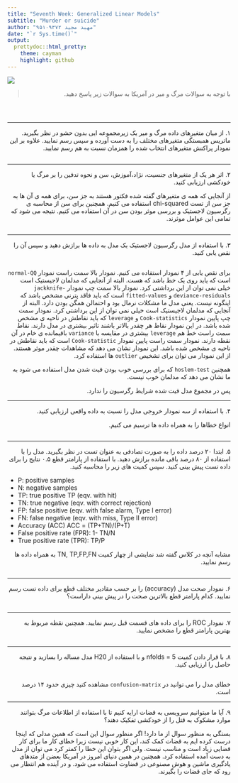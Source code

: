 ```yaml
---
title: "Seventh Week: Generalized Linear Models"
subtitle: "Murder or suicide"
author: "مهبد مجید ۹۵۱۰۹۳۷۲"
date: "`r Sys.time()`"
output:
  prettydoc::html_pretty:
    theme: cayman
    highlight: github
---
```


<div align="center">
<img  src="images/giraffe-suicide-fail-cartoon.jpg"  align = 'center'>
</div>

> <p dir="RTL"> 
با توجه به سوالات مرگ و میر در آمریکا به سوالات زیر پاسخ دهید.
</p>

```r
```

```r
```

```r
```

***

<p dir="RTL">
۱. از میان متغیرهای داده مرگ و میر یک زیرمجموعه ایی بدون حشو در نظر بگیرید.
ماتریس همبستگی متغیرهای مختلف را به دست آورده و سپس رسم نمایید. علاوه بر این نمودار پراکنش متغیرهای انتخاب شده را همزمان نسبت به هم رسم نمایید.
</p>

```r
```

***

<p dir="RTL">
۲. اثر هر یک از متغیرهای جنسیت، نژاد،آموزش، سن و نحوه تدفین را بر مرگ یا خودکشی ارزیابی کنید.
</p>

<p dir="RTL">
از آنجایی که همه ی متغیرهای گفته شده فکتور هستند به جز سن،
برای همه ی آن ها به جز سن از تست
chi-squared
استفاده می کنیم.
همچنین برای سن از محاسبه ی رگرسیون لاجستیک و بررسی موثر بودن سن در آن استفاده می کنیم.
نتیجه می شود که تمامی این عوامل موثرند.
</p>

```r
```

***

<p dir="RTL">
۳. با استفاده از مدل رگرسیون لاجستیک یک مدل به داده ها برازش دهید و سپس آن را نقص یابی کنید.
</p>


```r
```

<p dir="RTL">
برای نقص یابی از ۴ نمودار استفاده می کنیم.
نمودار بالا سمت راست نمودار 
`normal-QQ`
است که یاید روی یک خط باشد که هست.
البته از آنجایی که مدلمان لاجیستیک است خیلی نمی توان از این برداشتی کرد.
نمودار بالا سمت چپ نمودار
`jackknife-deviance-residuals`
و
`fitted-values`
است
که باید فاقد پترنی مشخص باشد که اینگونه نیست.
یعنی مدل ما مشکلات نرمال بود و احتمالن همگن بودن دارد.
البته از آنجایی که مدلمان لاجیستیک است خیلی نمی توان از این برداشتی کرد.
نمودار سمت چپ پایین 
نمودار
`Cook-statistics`
و
`leverage`
که باید نقاطش در ناحیه ی مشخص شده باشد.
در این نمودار نقاط هر چقدر بالاتر باشند
تاثیر بیشتری در مدل دارند.
نقاط سمت راست خط هم
`leverage`
بیشتری
در مقایسه با
`variance`
باقیمانده ی خام در آن نقطه دارند.
نمودار سمت راست پایین 
نمودار
`Cook-statistic`
است
که باید نقاطش در ناحیه ی مشخص شده باشد.
این نمودار نشان می دهد که مشاهدات چقدر موثر هستند.
از این نمودار می توان برای تشخیص
`outlier`
ها استفاده کرد.
</p>

<p dir="RTL">
همچنین
`hoslem-test`
که برای بررسی خوب بودن فیت شدن مدل استفاده می شود به ما نشان می دهد که مدلمان خوب نیست.
</p>

<p dir="RTL">
پس در مجموع مدل فیت شده شرایط رگرسیون را ندارد.
</p>
***

<p dir="RTL">
۴. با استفاده از سه نمودار خروجی مدل را نسبت به داده واقعی ارزیابی کنید.
</p>

<p dir="RTL">
انواع خطاها را به همراه داده ها ترسیم می کنیم.
</p>

```r
```

***

<p dir="RTL">
۵. ابتدا ۲۰ درصد داده را به صورت تصادفی به عنوان تست در نظر بگیرید. مدل را با استفاده از ۸۰ درصد باقی مانده برازش دهید. با استفاده از پارامتر قطع ۰.۵ نتایج را برای داده تست پیش بینی کنید. سپس کمیت های زیر را محاسبه کنید.
</p>

* P: positive samples
* N: negative samples
* TP: true positive TP (eqv. with hit)
* TN: true negative (eqv. with correct rejection)
* FP: false positive (eqv. with false alarm, Type I error)
* FN: false negative (eqv. with miss, Type II error)
* Accuracy (ACC) ACC = (TP+TN)/(P+T)
* False positive rate (FPR): 1- TN/N
* True positive rate (TPR): TP/P

<p dir="RTL">
مشابه آنچه در کلاس گفته شد نمایشی از  چهار کمیت 
TN, TP,FP,FN
به همراه داده ها رسم نمایید.
</p>

```r
```

***

<p dir="RTL">
۶. نمودار صحت مدل (accuracy) را بر حسب مقادیر مختلف قطع برای داده تست رسم نمایید. کدام پارامتر قطع بالاترین صحت را در پیش بینی داراست؟
</p>

```r
```

***

<p dir="RTL">
۷. نمودار 
ROC
 را برای داده های قسمت قبل رسم نمایید. همچنین نقطه مربوط به بهترین پارامتر قطع را مشخص نمایید.
</p>

```r
```

***

<p dir="RTL">
۸. با قرار دادن کمیت 
nfolds = 5
و با استفاده از 
H20
مدل مساله را بسازید و نتیجه حاصل را ارزیابی کنید.
</p>

```r
```

<p dir="RTL">
خطای مدل را می توانید در 
`confusion-matrix`
مشاهده کنید
چیزی حدود ۱۴ درصد است.
</p>
***

<p dir="RTL"> 
۹. آیا ما میتوانیم سرویسی به قضات ارایه کنیم تا با استفاده از اطلاعات مرگ بتوانند موارد مشکوک به قتل را از خودکشی تفکیک دهند؟
</p>

<p dir="RTL">
بستگی به منظور سوال از ما دارد!
اگر منظور سوال این است که همین مدلی که اینجا درست کرده ایم به قضات کمک کند،
این کار خوبی نیست 
زیرا خطای 
کار ما
برای کار قضایی زیاد است و مناسب نیست.
ولی اگر بتوان این خطا را کمتر کرد می توان از مدل به دست آمده استفاده کرد.
همچنین در همین دنیای امروز در آمریکا بعضن از متدهای یادگیری ماشین و هوش مصنوعی در قضاوت استفاده می شود.
و در آینده هم انتظار می رود که جای قضات را بگیرند.
</p>

